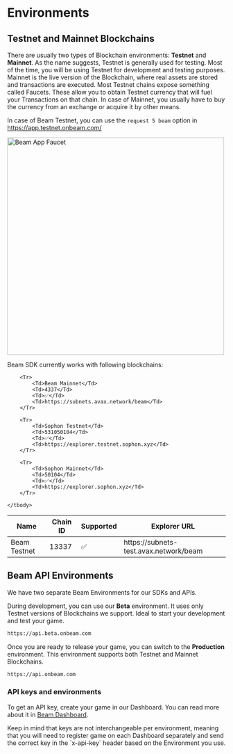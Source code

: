 
# Environments

## Testnet and Mainnet Blockchains
There are usually two types of Blockchain environments: **Testnet** and **Mainnet**. As the name suggests, Testnet is generally used for testing. Most of the time, you will be using Testnet for development and testing purposes. Mainnet is the live version of the Blockchain, where real assets are stored and transactions are executed.
Most Testnet chains expose something called Faucets. These allow you to obtain Testnet currency that will fuel your Transactions on that chain. In case of Mainnet, you usually have to buy the currency from an exchange or acquire it by other means.

In case of Beam Testnet, you can use the `request 5 beam` option in https://app.testnet.onbeam.com/

<img src="/assets/beam_app/beam-app-faucet.png" alt="Beam App Faucet" width="500" />

Beam SDK currently works with following blockchains:
<Table>
    <thead>
        <Tr>
            <Th>Name</Th>
            <Th>Chain ID</Th>
            <Th>Supported</Th>
            <Th>Explorer URL</Th>
        </Tr>
    </thead>
    <tbody>
        <Tr>
            <Td>Beam Testnet</Td>
            <Td>13337</Td>
            <Td>✅</Td>
            <Td>https://subnets-test.avax.network/beam</Td>
        </Tr>

        <Tr>
            <Td>Beam Mainnet</Td>
            <Td>4337</Td>
            <Td>✅</Td>
            <Td>https://subnets.avax.network/beam</Td>
        </Tr>

        <Tr>
            <Td>Sophon Testnet</Td>
            <Td>531050104</Td>
            <Td>✅</Td>
            <Td>https://explorer.testnet.sophon.xyz</Td>
        </Tr>

        <Tr>
            <Td>Sophon Mainnet</Td>
            <Td>50104</Td>
            <Td>✅</Td>
            <Td>https://explorer.sophon.xyz</Td>
        </Tr>

    </tbody>
</Table>

## Beam API Environments
We have two separate Beam Environments for our SDKs and APIs.

During development, you can use our **Beta** environment. It uses only Testnet versions of Blockchains we support. Ideal to start your development and test your game.
````md filename="BASE URL"
https://api.beta.onbeam.com
````

Once you are ready to release your game, you can switch to the **Production** environment. This environment supports both Testnet and Mainnet Blockchains.

````md filename="BASE URL"
https://api.onbeam.com
````

### API keys and environments
To get an API key, create your game in our Dashboard. You can read more about it in [Beam Dashboard](/sdk/beam-dashboard).

<Callout emoji="⚠️">
  Keep in mind that keys are not interchangeable per environment, meaning that you will need to register game on each Dashboard separately and send the correct key in the `x-api-key` header based on the Environment you use.
</Callout>